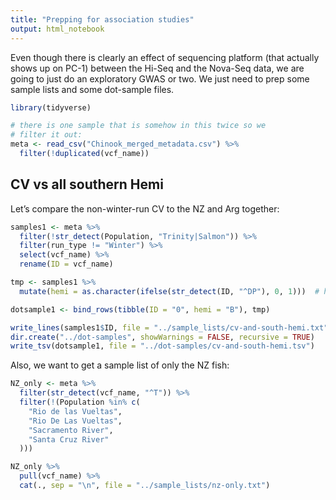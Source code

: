 ```yaml
---
title: "Prepping for association studies"
output: html_notebook
---
```


Even though there is clearly an effect of sequencing platform (that actually
shows up on PC-1) between the Hi-Seq and the Nova-Seq data, we are going to
just do an exploratory GWAS or two.  We just need to prep some sample lists
and some dot-sample files.

```r
library(tidyverse)

# there is one sample that is somehow in this twice so we
# filter it out:
meta <- read_csv("Chinook_merged_metadata.csv") %>%
  filter(!duplicated(vcf_name))

```

## CV vs all southern Hemi

Let's compare the non-winter-run CV to the NZ and Arg together:

```r
samples1 <- meta %>%
  filter(!str_detect(Population, "Trinity|Salmon")) %>%
  filter(run_type != "Winter") %>%
  select(vcf_name) %>%
  rename(ID = vcf_name)

tmp <- samples1 %>%
  mutate(hemi = as.character(ifelse(str_detect(ID, "^DP"), 0, 1)))  # hemisphere south = 1, north = 0

dotsample1 <- bind_rows(tibble(ID = "0", hemi = "B"), tmp)

write_lines(samples1$ID, file = "../sample_lists/cv-and-south-hemi.txt")
dir.create("../dot-samples", showWarnings = FALSE, recursive = TRUE)
write_tsv(dotsample1, file = "../dot-samples/cv-and-south-hemi.tsv")
```


Also, we want to get a sample list of only the NZ fish:
```r
NZ_only <- meta %>%
  filter(str_detect(vcf_name, "^T")) %>%
  filter(!(Population %in% c(
    "Rio de las Vueltas",
    "Rio De Las Vueltas",
    "Sacramento River",
    "Santa Cruz River"
  )))

NZ_only %>%
  pull(vcf_name) %>%
  cat(., sep = "\n", file = "../sample_lists/nz-only.txt")
```